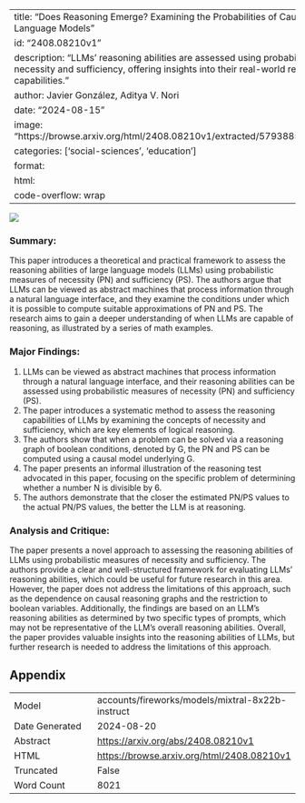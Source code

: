 
---
title: "Does Reasoning Emerge? Examining the Probabilities of Causation in Large Language Models"
id: "2408.08210v1"
description: "LLMs' reasoning abilities are assessed using probability of necessity and sufficiency, offering insights into their real-world reasoning capabilities."
author: Javier González, Aditya V. Nori
date: "2024-08-15"
image: "https://browse.arxiv.org/html/2408.08210v1/extracted/5793885/prompts.png"
categories: ['social-sciences', 'education']
format:
  html:
    code-overflow: wrap
---

![](https://browse.arxiv.org/html/2408.08210v1/extracted/5793885/prompts.png)

### Summary:

This paper introduces a theoretical and practical framework to assess the reasoning abilities of large language models (LLMs) using probabilistic measures of necessity (PN) and sufficiency (PS). The authors argue that LLMs can be viewed as abstract machines that process information through a natural language interface, and they examine the conditions under which it is possible to compute suitable approximations of PN and PS. The research aims to gain a deeper understanding of when LLMs are capable of reasoning, as illustrated by a series of math examples.

### Major Findings:

1. LLMs can be viewed as abstract machines that process information through a natural language interface, and their reasoning abilities can be assessed using probabilistic measures of necessity (PN) and sufficiency (PS).
2. The paper introduces a systematic method to assess the reasoning capabilities of LLMs by examining the concepts of necessity and sufficiency, which are key elements of logical reasoning.
3. The authors show that when a problem can be solved via a reasoning graph of boolean conditions, denoted by G, the PN and PS can be computed using a causal model underlying G.
4. The paper presents an informal illustration of the reasoning test advocated in this paper, focusing on the specific problem of determining whether a number N is divisible by 6.
5. The authors demonstrate that the closer the estimated PN/PS values to the actual PN/PS values, the better the LLM is at reasoning.

### Analysis and Critique:

The paper presents a novel approach to assessing the reasoning abilities of LLMs using probabilistic measures of necessity and sufficiency. The authors provide a clear and well-structured framework for evaluating LLMs' reasoning abilities, which could be useful for future research in this area. However, the paper does not address the limitations of this approach, such as the dependence on causal reasoning graphs and the restriction to boolean variables. Additionally, the findings are based on an LLM's reasoning abilities as determined by two specific types of prompts, which may not be representative of the LLM's overall reasoning abilities. Overall, the paper provides valuable insights into the reasoning abilities of LLMs, but further research is needed to address the limitations of this approach.

## Appendix

|          |          |
|----------|----------|
| Model     | accounts/fireworks/models/mixtral-8x22b-instruct       |
| Date Generated     | 2024-08-20       |
| Abstract | [https://arxiv.org/abs/2408.08210v1](https://arxiv.org/abs/2408.08210v1)        |
| HTML     | [https://browse.arxiv.org/html/2408.08210v1](https://browse.arxiv.org/html/2408.08210v1)       |
| Truncated       | False       |
| Word Count       | 8021       |
